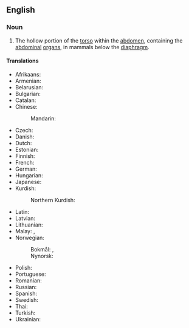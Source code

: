 ==English==
{{wikipedia}}

===Noun===
{{en-noun}}

# {{lb|en|anatomy}} The hollow portion of the [[torso]] within the [[abdomen]], containing the [[abdominal]] [[organ]]s, in mammals below the [[diaphragm]].

====Translations====
{{trans-top|hollow portion of the torso, containing abdominal organs}}
* Afrikaans: {{t|af|buikholte}}
* Armenian: {{t+|hy|որովայնի խոռոչ}}
* Belarusian: {{t|be|брушна́я по́ласць|f}}
* Bulgarian: {{t|bg|коремна кухина|f}}
* Catalan: {{t+|ca|cavitat abdominal|f}}
* Chinese:
*: Mandarin: {{t+|cmn|腹腔|tr=fùqiāng|sc=Hani}}
* Czech: {{t|cs|dutina břišní|f}}
* Danish: {{t|da|bughule|c}}
* Dutch: {{t+|nl|buikholte|m}}
* Estonian: {{t+|et|kõhuõõs}}
* Finnish: {{t+|fi|vatsaontelo}}
* French: {{t+|fr|cavité abdominale|f}}
* German: {{t+|de|Bauchhöhle|f}}
* Hungarian: {{t+|hu|hasüreg}}
* Japanese: {{t+|ja|腹腔|tr=ふくこう, fukukō, ふくくう, fukukū, ふっくう, fukkū|sc=Jpan}}
* Kurdish:
*: Northern Kurdish: {{t|kmr|zikekelên|f}}
{{trans-mid}}
* Latin: {{t|la|cavum abdominis|n}}
* Latvian: {{t|lv|vēdera dobums|m}}
* Lithuanian: {{t|lt|pilvo ertmė|f}}
* Malay: {{t|ms|rongga abdomen}}, {{t|ms|kaviti abdomen}}
* Norwegian:
*: Bokmål: {{t|no|bukhole|f|m}}, {{t|no|bukhule|f|m}}
*: Nynorsk: {{t|nn|bukhole|f}}
* Polish: {{t+|pl|jama brzuszna|f}}
* Portuguese: {{t|pt|[[cavidade]] [[abdominal]]|f}}
* Romanian: {{t+|ro|cavitate abdominală|f}}
* Russian: {{t+|ru|брюшна́я по́лость|f}}
* Spanish: {{t|es|cavidad abdominal|f}}
* Swedish: {{t|sv|bukhåla|c}}
* Thai: {{t+|th|ช่องท้อง}}
* Turkish: {{t+|tr|karın boşluğu}}
* Ukrainian: {{t|uk|черевна́ порожни́на|f}}
{{trans-bottom}}